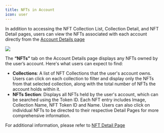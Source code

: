 ```yaml
---
title: NFTs in Account
icon: user
---
```


In addition to accessing the NFT Collection List, Collection Detail, and NFT Detail pages, users can view the NFTs associated with each account directly from the [Account Details page](https://docs.alleslabs.com/user-guide/move/account/detail-page)

<Frame>
  <img src="/images/user-docs/move/account/move-account-nfts.jpg" />
</Frame>

The **“NFTs”** tab on the Account Details page displays any NFTs owned by the user’s account. Here's what users can expect to find:

- **Collections**: A list of NFT Collections that the user's account owns. Users can click on each collection to filter and display only the NFTs from that selected collection, along with the total number of NFTs the account holds within it.
- **NFTs Section**: Displays all NFTs held by the user's account, which can be searched using the Token ID. Each NFT entry includes Image, Collection Name, NFT Token ID and Name. Users can also click on individual NFTs to be directed to their respective Detail Pages for more comprehensive information.

For additional information, please refer to [NFT Detail Page](https://docs.alleslabs.com/user-guide/move/nft/detail-page)